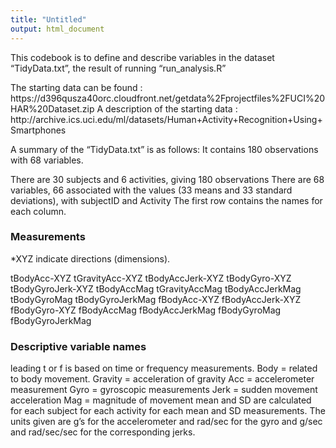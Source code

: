---
title: "Untitled"
output: html_document
---

This codebook is to define and describe variables in the dataset "TidyData.txt", the result of running "run_analysis.R"

The starting data can be found : https://d396qusza40orc.cloudfront.net/getdata%2Fprojectfiles%2FUCI%20HAR%20Dataset.zip
A description of the starting data :  http://archive.ics.uci.edu/ml/datasets/Human+Activity+Recognition+Using+Smartphones

A summary of the "TidyData.txt" is as follows:
It contains 180 observations with 68 variables. 

There are 30 subjects and 6 activities, giving 180 observations
There are 68 variables, 66 associated with the values (33 means and 33 standard deviations), with subjectID and Activity
The first row contains the names for each column. 

### Measurements
*XYZ indicate directions (dimensions).

tBodyAcc-XYZ
tGravityAcc-XYZ
tBodyAccJerk-XYZ
tBodyGyro-XYZ
tBodyGyroJerk-XYZ
tBodyAccMag
tGravityAccMag
tBodyAccJerkMag
tBodyGyroMag
tBodyGyroJerkMag
fBodyAcc-XYZ
fBodyAccJerk-XYZ
fBodyGyro-XYZ
fBodyAccMag
fBodyAccJerkMag
fBodyGyroMag
fBodyGyroJerkMag

### Descriptive variable names
leading t or f is based on time or frequency measurements.
Body = related to body movement.
Gravity = acceleration of gravity
Acc = accelerometer measurement
Gyro = gyroscopic measurements
Jerk = sudden movement acceleration
Mag = magnitude of movement
mean and SD are calculated for each subject for each activity for each mean and SD measurements. The units given are g’s for the accelerometer and rad/sec for the gyro and g/sec and rad/sec/sec for the corresponding jerks.
